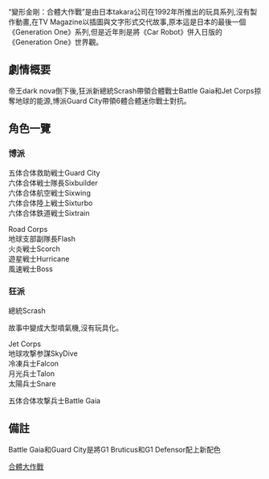 {{unreferenced|time=2011-07-11T10:36:59+00:00}}
“變形金剛：合體大作戰”是由日本takara公司在1992年所推出的玩具系列,沒有製作動畫,在TV Magazine以插圖與文字形式交代故事,原本這是日本的最後一個《Generation One》系列,但是近年則是將《Car Robot》併入日版的《Generation One》世界觀。

==劇情概要==
帝王dark nova倒下後,狂派新總統Scrash帶領合體戰士Battle Gaia和Jet Corps掠奪地球的能源,博派Guard City帶領6體合體迷你戰士對抗。

==角色一覽==
===博派===
;五体合体救助戦士Guard City 
;六体合体戦士隊長Sixbuilder
;六体合体航空戦士Sixwing 
;六体合体陸上戦士Sixturbo 
;六体合体鉄道戦士Sixtrain 

;Road Corps 
;地球支部副隊長Flash
;火炎戦士Scorch
;遊星戦士Hurricane
;風速戦士Boss

===狂派===
;總統Scrash
故事中變成大型噴氣機,沒有玩具化。

;Jet Corps
;地球攻撃参謀SkyDive
;冷凍兵士Falcon
;月光兵士Talon
;太陽兵士Snare

;五体合体攻撃兵士Battle Gaia

==備註==
Battle Gaia和Guard City是將G1 Bruticus和G1 Defensor配上新配色

{{變形金剛系列}}

[[Category:变形金刚|合體大作戰]]